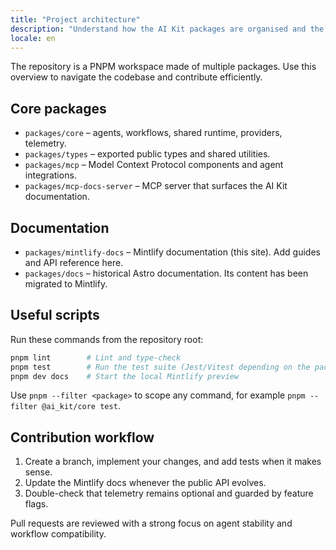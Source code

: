 ```yaml
---
title: "Project architecture"
description: "Understand how the AI Kit packages are organised and the tooling available."
locale: en
---
```


The repository is a PNPM workspace made of multiple packages. Use this overview to navigate the codebase and contribute efficiently.

## Core packages

- `packages/core` – agents, workflows, shared runtime, providers, telemetry.
- `packages/types` – exported public types and shared utilities.
- `packages/mcp` – Model Context Protocol components and agent integrations.
- `packages/mcp-docs-server` – MCP server that surfaces the AI Kit documentation.

## Documentation

- `packages/mintlify-docs` – Mintlify documentation (this site). Add guides and API reference here.
- `packages/docs` – historical Astro documentation. Its content has been migrated to Mintlify.

## Useful scripts

Run these commands from the repository root:

```bash
pnpm lint        # Lint and type-check
pnpm test        # Run the test suite (Jest/Vitest depending on the package)
pnpm dev docs    # Start the local Mintlify preview
```

Use `pnpm --filter <package>` to scope any command, for example `pnpm --filter @ai_kit/core test`.

## Contribution workflow

1. Create a branch, implement your changes, and add tests when it makes sense.
2. Update the Mintlify docs whenever the public API evolves.
3. Double-check that telemetry remains optional and guarded by feature flags.

Pull requests are reviewed with a strong focus on agent stability and workflow compatibility.
